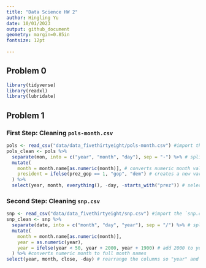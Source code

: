 ```yaml
---
title: "Data Science HW 2"
author: Hingling Yu
date: 10/01/2023
output: github_document
geometry: margin=0.85in
fontsize: 12pt
  
---
```


## Problem 0

```r
library(tidyverse)
library(readxl)
library(lubridate)
```

## Problem 1

### First Step: Cleaning `pols-month.csv`

```r
pols <- read_csv("data/data_fivethirtyeight/pols-month.csv") #import the `pols-month.csv` file
pols_clean <- pols %>% 
  separate(mon, into = c("year", "month", "day"), sep = "-") %>% # split the mon column into three columns: year, month, day using "="
  mutate(
    month = month.name[as.numeric(month)], # converts numeric month values to full month names
    president = ifelse(prez_gop == 1, "gop", "dem") # creates a new variable president, assign 'gop' if prez_gop = 1, otherwise assign 'dem'
  ) %>% 
  select(year, month, everything(), -day, -starts_with("prez")) # select all variables except 'day' and everything starts with 'prez'
```



### Second Step: Cleaning `snp.csv`
```r
snp <- read_csv("data/data_fivethirtyeight/snp.csv") #import the `snp.csv` file
snp_clean <- snp %>% 
  separate(date, into = c("month", "day", "year"), sep = "/") %>% # split the data column into three columns: month, day, year using "/"
  mutate(
    month = month.name[as.numeric(month)], 
    year = as.numeric(year),
    year = ifelse(year < 50, year + 2000, year + 1900) # add 2000 to years value less than 50, 1900 to years value greater or equal to 50
  ) %>% #converts numeric month to full month names
select(year, month, close, -day) # rearrange the columns so "year" and "month" at first, then "close". Remove "day"

```


